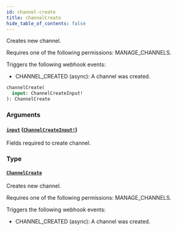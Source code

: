 ```yaml
---
id: channel-create
title: channelCreate
hide_table_of_contents: false
---
```


Creates new channel.

Requires one of the following permissions: MANAGE_CHANNELS.

Triggers the following webhook events:

- CHANNEL_CREATED (async): A channel was created.

```graphql
channelCreate(
  input: ChannelCreateInput!
): ChannelCreate
```

### Arguments

#### [`input`](#) ([`ChannelCreateInput!`](../../../developer/api-reference/inputs/channel-create-input))

Fields required to create channel.

### Type

#### [`ChannelCreate`](../../../developer/api-reference/objects/channel-create)

Creates new channel.

Requires one of the following permissions: MANAGE_CHANNELS.

Triggers the following webhook events:

- CHANNEL_CREATED (async): A channel was created.
